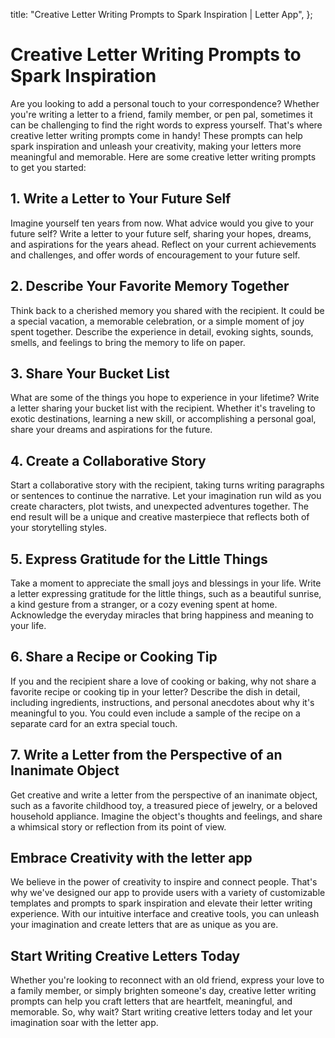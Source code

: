 
  title: "Creative Letter Writing Prompts to Spark Inspiration | Letter App",
};

# Creative Letter Writing Prompts to Spark Inspiration

<MdxImage src="/blog/creative-letter-writing-prompts.jpg" alt="Creative Letter Writing Prompts to Spark Inspiration" width={800} height={700} />

Are you looking to add a personal touch to your correspondence? Whether you're writing a letter to a friend, family member, or pen pal, sometimes it can be challenging to find the right words to express yourself. That's where creative letter writing prompts come in handy! These prompts can help spark inspiration and unleash your creativity, making your letters more meaningful and memorable. Here are some creative letter writing prompts to get you started:

## 1. Write a Letter to Your Future Self

Imagine yourself ten years from now. What advice would you give to your future self? Write a letter to your future self, sharing your hopes, dreams, and aspirations for the years ahead. Reflect on your current achievements and challenges, and offer words of encouragement to your future self.

## 2. Describe Your Favorite Memory Together

Think back to a cherished memory you shared with the recipient. It could be a special vacation, a memorable celebration, or a simple moment of joy spent together. Describe the experience in detail, evoking sights, sounds, smells, and feelings to bring the memory to life on paper.

## 3. Share Your Bucket List

What are some of the things you hope to experience in your lifetime? Write a letter sharing your bucket list with the recipient. Whether it's traveling to exotic destinations, learning a new skill, or accomplishing a personal goal, share your dreams and aspirations for the future.

## 4. Create a Collaborative Story

Start a collaborative story with the recipient, taking turns writing paragraphs or sentences to continue the narrative. Let your imagination run wild as you create characters, plot twists, and unexpected adventures together. The end result will be a unique and creative masterpiece that reflects both of your storytelling styles.

## 5. Express Gratitude for the Little Things

Take a moment to appreciate the small joys and blessings in your life. Write a letter expressing gratitude for the little things, such as a beautiful sunrise, a kind gesture from a stranger, or a cozy evening spent at home. Acknowledge the everyday miracles that bring happiness and meaning to your life.

## 6. Share a Recipe or Cooking Tip

If you and the recipient share a love of cooking or baking, why not share a favorite recipe or cooking tip in your letter? Describe the dish in detail, including ingredients, instructions, and personal anecdotes about why it's meaningful to you. You could even include a sample of the recipe on a separate card for an extra special touch.

## 7. Write a Letter from the Perspective of an Inanimate Object

Get creative and write a letter from the perspective of an inanimate object, such as a favorite childhood toy, a treasured piece of jewelry, or a beloved household appliance. Imagine the object's thoughts and feelings, and share a whimsical story or reflection from its point of view.

## Embrace Creativity with the letter app

We believe in the power of creativity to inspire and connect people. That's why we've designed our app to provide users with a variety of customizable templates and prompts to spark inspiration and elevate their letter writing experience. With our intuitive interface and creative tools, you can unleash your imagination and create letters that are as unique as you are.

## Start Writing Creative Letters Today

Whether you're looking to reconnect with an old friend, express your love to a family member, or simply brighten someone's day, creative letter writing prompts can help you craft letters that are heartfelt, meaningful, and memorable. So, why wait? Start writing creative letters today and let your imagination soar with the letter app.